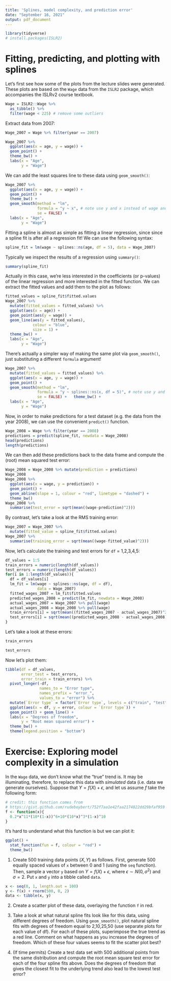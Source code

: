 ```yaml
---
title: 'Splines, model complexity, and prediction error'
date: "September 16, 2021"
output: pdf_document
---
```


```r
library(tidyverse)
# install.packages(ISLR2)
```

# Fitting, predicting, and plotting with splines
Let's first see how some of the plots from the lecture slides were generated. These plots are based on the `Wage` data from the `ISLR2` package, which accompanies the ISLRv2 course textbook.

```r
Wage = ISLR2::Wage %>% 
  as_tibble() %>%
  filter(wage < 225) # remove some outliers
```

Extract data from 2007:
```r
Wage_2007 = Wage %>% filter(year == 2007)

Wage_2007 %>%
  ggplot(aes(x = age, y = wage)) + 
  geom_point() + 
  theme_bw() + 
  labs(x = "Age",
       y = "Wage")
```

We can add the least squares line to these data using `geom_smooth()`:
```r
Wage_2007 %>%
  ggplot(aes(x = age, y = wage)) + 
  geom_point() + 
  theme_bw() + 
  geom_smooth(method = "lm",
              formula = "y ~ x", # note use y and x instead of wage and age
              se = FALSE) + 
  labs(x = "Age",
       y = "Wage")
```

Fitting a spline is almost as simple as fitting a linear regression, since since a spline fit is after all a regression fit! We can use the following syntax:
```r
spline_fit = lm(wage ~ splines::ns(age, df = 5), data = Wage_2007)
```

Typically we inspect the results of a regression using `summary()`:
```r
summary(spline_fit)
```

Actually in this case, we're less interested in the coefficients (or p-values) of the linear regression and more interested in the fitted function. We can extract the fitted values and add them to the plot as follows:
```r
fitted_values = spline_fit$fitted.values
Wage_2007 %>%
  mutate(fitted_values = fitted_values) %>%
  ggplot(aes(x = age)) + 
  geom_point(aes(y = wage)) +
  geom_line(aes(y = fitted_values), 
            colour = "blue",
            size = 1) + 
  theme_bw() + 
  labs(x = "Age",
       y = "Wage")
```

There's actually a simpler way of making the same plot via `geom_smooth()`, just substituting a different `formula` argument!
```r
Wage_2007 %>%
  mutate(fitted_values = fitted_values) %>%
  ggplot(aes(x = age, y = wage)) + 
  geom_point() +
  geom_smooth(method = "lm",
              formula = "y ~ splines::ns(x, df = 5)", # note use y and x instead of wage and age
              se = FALSE) +   theme_bw() + 
  labs(x = "Age",
       y = "Wage")
```

Now, in order to make predictions for a test dataset (e.g. the data from the year 2008), we can use the convenient `predict()` function.

```r
Wage_2008 = Wage %>% filter(year == 2008)
predictions = predict(spline_fit, newdata = Wage_2008)
head(predictions)
length(predictions)
```

We can then add these predictions back to the data frame and compute the (root) mean squared test error:
```r
Wage_2008 = Wage_2008 %>% mutate(prediction = predictions)
Wage_2008
Wage_2008 %>% 
  ggplot(aes(x = wage, y = prediction)) +
  geom_point() + 
  geom_abline(slope = 1, colour = "red", linetype = "dashed") +
  theme_bw()
Wage_2008 %>%
  summarise(test_error = sqrt(mean((wage-prediction)^2)))
```

By contrast, let's take a look at the RMS training error:
```r
Wage_2007 = Wage_2007 %>% 
  mutate(fitted_value = spline_fit$fitted.values)
Wage_2007 %>%
  summarise(training_error = sqrt(mean((wage-fitted_value)^2)))
```

Now, let's calculate the training and test errors for `df` = 1,2,3,4,5:
```r
df_values = 1:5
train_errors = numeric(length(df_values))
test_errors = numeric(length(df_values))
for(i in 1:length(df_values)){
  df = df_values[i]
  lm_fit = lm(wage ~ splines::ns(age, df = df), 
              data = Wage_2007)
  fitted_wages_2007 = lm_fit$fitted.values
  predicted_wages_2008 = predict(lm_fit, newdata = Wage_2008)
  actual_wages_2007 = Wage_2007 %>% pull(wage)
  actual_wages_2008 = Wage_2008 %>% pull(wage)
  train_errors[i] = sqrt(mean((fitted_wages_2007 - actual_wages_2007)^2))
  test_errors[i] = sqrt(mean((predicted_wages_2008 - actual_wages_2008)^2))
}
```
Let's take a look at these errors:
```r
train_errors
```
```r
test_errors
```

Now let's plot them:
```r
tibble(df = df_values, 
       error_test = test_errors,
       error_train = train_errors) %>%
  pivot_longer(-df, 
               names_to = "Error type",
               names_prefix = "error_",
               values_to = "error") %>%
  mutate(`Error type` = factor(`Error type`, levels = c("train", "test"))) %>%
  ggplot(aes(x = df, y = error, colour = `Error type`)) + 
  geom_point() + geom_line() +
  labs(x = "Degrees of freedom",
       y = "Root mean squared error") +  
  theme_bw() + 
  theme(legend.position = "bottom")
```

# Exercise: Exploring model complexity in a simulation

In the `Wage` data, we don't know what the "true" trend is. It may be illuminating, therefore, to replace this data with *simulated* data (i.e. data we generate ourselves). Suppose that $Y = f(X) + \epsilon$, and let us assume $f$ take the following form:
```r
# credit: this function comes from 
# https://gist.github.com/rudeboybert/752f7aa1e42faa2174822dd29bfaf959
f <- function(x){
  0.2*x^11*(10*(1-x))^6+10*(10*x)^3*(1-x)^10
}
```

It's hard to understand what this function is but we can plot it:
```r
ggplot() +
  stat_function(fun = f, colour = "red") + 
  theme_bw()
```

1. Create 500 training data points $(X, Y)$ as follows. First, generate 500 equally spaced values of `x` between 0 and 1 (using the `seq` function). Then, sample a vector `y` based on $Y = f(X) + \epsilon$, where $\epsilon \sim N(0, \sigma^2)$ and $\sigma = 2$. Put `x` and `y` into a tibble called `data`.

```r
x <- seq(0, 1, length.out = 100)
y <- f(x) + rnorm(500, 0, 2)
data <- tibble(x, y)
```

2. Create a scatter plot of these data, overlaying the function `f` in red.

3. Take a look at what natural spline fits look like for this data, using different degrees of freedom. Using `geom_smooth()`, plot natural spline fits with degrees of freedom equal to 2,10,25,50 (use separate plots for each value of df). For each of these plots, superimpose the true trend as a red line. Comment on what happens as you increase the degrees of freedom. Which of these four values seems to fit the scatter plot best? 

4. (If time permits) Create a test data set with 500 additional points from the same distribution and compute the root mean square test error for each of the four spline fits above. Does the degrees of freedom that gives the closest fit to the underlying trend also lead to the lowest test error?